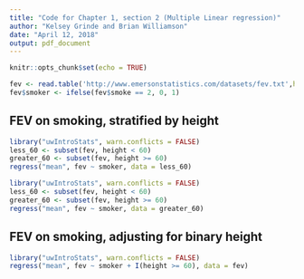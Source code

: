 ```yaml
---
title: "Code for Chapter 1, section 2 (Multiple Linear regression)"
author: "Kelsey Grinde and Brian Williamson"
date: "April 12, 2018"
output: pdf_document
---
```


```r
knitr::opts_chunk$set(echo = TRUE)
```

```r
fev <- read.table('http://www.emersonstatistics.com/datasets/fev.txt',header=T)
fev$smoker <- ifelse(fev$smoke == 2, 0, 1)
```

## FEV on smoking, stratified by height
```r
library("uwIntroStats", warn.conflicts = FALSE)
less_60 <- subset(fev, height < 60)
greater_60 <- subset(fev, height >= 60)
regress("mean", fev ~ smoker, data = less_60)
```
\newpage
```r
library("uwIntroStats", warn.conflicts = FALSE)
less_60 <- subset(fev, height < 60)
greater_60 <- subset(fev, height >= 60)
regress("mean", fev ~ smoker, data = greater_60)
```

\newpage

## FEV on smoking, adjusting for binary height
```r
library("uwIntroStats", warn.conflicts = FALSE)
regress("mean", fev ~ smoker + I(height >= 60), data = fev)
```